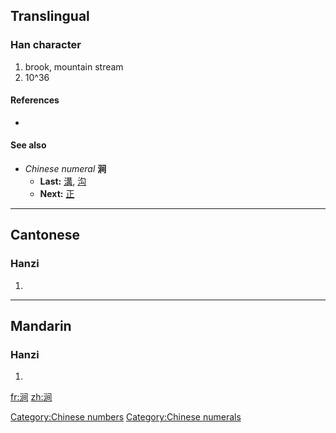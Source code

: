 {{also|澗}}
==Translingual==

===Han character===
{{Han char|rn=85|rad=水|as=07|sn=10|four=|canj=水中尸日 (ELSA)}}

# brook, mountain stream
# 10^36

====References====
* {{Han ref|kx=0627.311|hdz=31633.030|uh=6DA7|ud=28071}}

====See also====
* ''Chinese numeral'' '''涧'''
** '''Last:''' [[溝]], [[沟]]
** '''Next:''' [[正]]

[[Category:Chinese numbers]]
[[Category:Chinese numerals]]

----

==Cantonese==

===Hanzi===
{{yue-hanzi|jyut=|y=gaan3|tra=澗}}

# {{defn|Cantonese}}

----

==Mandarin==

===Hanzi===
{{cmn-hanzi|tra=澗|pin=[[jiàn]] ([[jian4]])|wg=chien<sup>4</sup>}}

# {{defn|Mandarin}}

[[fr:涧]]
[[zh:涧]]
